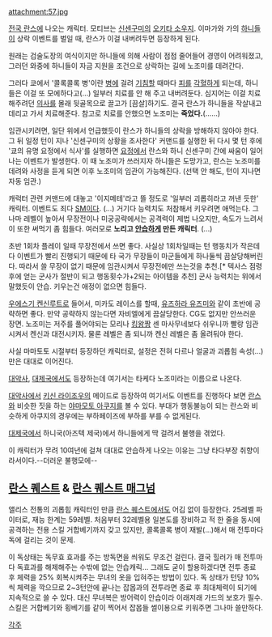 attachment:57.jpg

[[전국 란스]]에 나오는 캐릭터. 모티브는 [[신센구미]]의 [[오키타 소우지]].
이마가와 가의 [[하니]]들이 상락 이벤트를 벌일 때, 란스가 이걸 내버려두면 등장하게 된다. 

원래는 검술도장의 여식이지만 하니들에 의해 사람이 점점 줄어들어 경영이 어려워졌고, 그러던 와중에 하니들이 자금 지원을 조건으로 상락하는 길에 노조미를 데려간다. 

그러다 쿄에서 '콜록콜록 병'이란 [[병]]에 걸려 [[기침]]할 때마다 [[피]]를 [[각혈]]하게 되는데, 하니들은 이걸 또 모에하다고(...) 일부러 치료를 안 해 주고 내버려둔다. 심지어는 이걸 치료해주려던 [[의사]]를 몰래 뒷골목으로 끌고가 [끔살]하기도. 결국 란스가 하니들을 작살내고 데리고 가서 치료해준다. 참고로 치료를 안했으면 노조미는 '''죽었다.'''(......)

임관시키려면, 일단 위에서 언급했듯이 란스가 하니들의 상락을 방해하지 않아야 한다. 그 뒤 일정 턴이 지나 '신센구미의 상황을 조사한다' 커맨드를 실행한 뒤 다시 몇 턴 후에 '쿄의 유명 요정에서 식사'를 실행하면 [[요정]]에서 란스와 하니 신센구미 간에 싸움이 일어나는 이벤트가 발생한다. 이 때 노조미가 쓰러지자 하니들은 도망가고, 란스는 노조미를 데려와 사정을 듣게 되면 이후 노조미의 임관이 가능해진다. (선택 안 해도, 턴이 지나면 자동 임관.)

캐럭터 관련 커맨드에 대놓고 '이지메테'라고 뜰 정도로 '일부러 괴롭히라고 꺼낸 듯한' 캐릭터. 이벤트도 죄다 [[SM]]이다. (...) 거기다 능력치도 처참해서 키우려면 애먹는다. 그나마 레벨이 높아서 무장전이나 미궁공략에서는 공격력이 제법 나오지만, 속도가 느려서 이 또한 써먹기 좀 힘들다. 여러모로 '''노리고 [[안습]]하게 만든 캐릭터'''. (...)

초반 1회차 플레이 일때 무장전에서 쓰면 좋다. 사실상 1회차일때는 턴 행동치가 작은데다 이벤트가 빨리 진행되기 때문에 타 국가 무장들이 마군들에게 하나둘씩 끔살당해버린다. 따라서 쓸 무장이 없기 때문에 임관시켜서 무장전에만 쓰는것을 추천.[* 텍사스 점령후에 얻는 군사가 절반이 되고 행동횟수가+2되는 아이템을 추천] 군사 능력치는 위에서 말했듯이 안습. 키우는건 애정이 없으면 힘들다.

[[우에스기 켄신]]루트로 들어서, 미카도 레이스를 할때, [[유즈하라 유즈미]]와 같이 초반에 공략하면 좋다. 만약 공략하지 않는다면 자비엘에게 끔살당한다. CG도 없지만 안쓰러운 장면. 노조미는 저주를 풀어야되는 모리나 [[킹왕짱]] 센 마사무네보다 쉬우니까 빨랑 임관시켜서 켄신과 대전시키자. 물론 레벨은 좀 되니까 켄신 레벨은 좀 올려둬야 한다.

사실 마마토토 시절부터 등장하던 캐릭터로, 설정은 전혀 다르나 얼굴과 괴롭힘 속성(...)만은 대대로 이어진다. 

[[대악사]], [[대제국]]에서도 등장하는데 여기서는 타케다 노조미라는 이름으로 나온다.

[[대악사]]에서 [[키신 라이조우]]의 메이드로 등장하여 여기서도 이벤트를 진행하다 보면 [[란스]]와 비슷한 짓을 하는 [[야마모토 아쿠지]]를 볼 수 있다. 부대가 행동불능이 되는 란스와 비슷하게 아쿠지의 경우에는 부하페이즈에 부하를 부를 수 없게된다.

[[대제국]]에서 하니국(아즈텍 제국)에서 하니들에게 딱 걸려서 불행을 겪었다.

이 캐릭터가 무려 10여년에 걸쳐 대대로 안습하게 나오는 이유는 그냥 타다부장 취향이라서이다.--더러운 불행모에--

== [[란스 퀘스트]] & [[란스 퀘스트 매그넘]] ==
앨리스 전통의 괴롭힘 캐릭터인 만큼 [[란스 퀘스트]]에서도 어김 없이 등장한다. 25레벨 파이터로, 재능 한계는 59레벨. 처음부터 32레벨용 일본도를 장비하고 적 한 줄을 동시에 공격하는 전용 스킬 거합베기까지 갖고 있지만, 콜록콜록 병이 재발(...)해서 매 전투마다 독에 걸리는 것이 문제. 

이 독상태는 독무효 효과를 주는 방독면을 씌워도 무조건 걸린다. 결국 힐러가 매 전투마다 독효과를 해제해주는 수밖에 없는 안습캐릭... 그래도 굳이 할용하겠다면 전투 종료 후 체력을 25% 회복시켜주는 무녀의 옷을 입혀주는 방법이 있다. 독 상태가 턴당 10%씩 체력을 깍으므로 2~3턴안에 끝나는 잡몹과의 전투라면 종료 후 최대체력이 되기에 지속적으로 쓸 수 있다. 대신 무녀복은 방어력이 안습이라 이래저래 가드의 보호가 필수. 스킬은 거합베기와 횡베기를 같이 찍어서 잡몹들 썰이용으로 키워주면 그나마 쓸만하다.

[[각주]]
